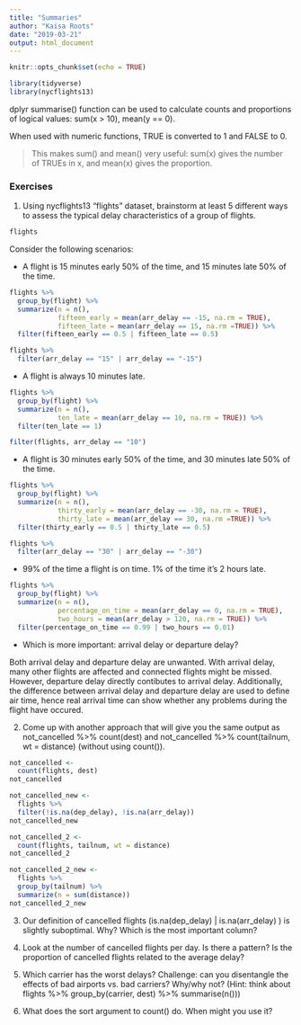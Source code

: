 ```yaml
---
title: "Summaries"
author: "Kaisa Roots"
date: "2019-03-21"
output: html_document
---
```


```r
knitr::opts_chunk$set(echo = TRUE)
```


```r
library(tidyverse)
library(nycflights13)
```

dplyr summarise() function can be used to calculate counts and proportions of logical values: sum(x > 10), mean(y == 0). 

When used with numeric functions, TRUE is converted to 1 and FALSE to 0. 

> This makes sum() and mean() very useful: sum(x) gives the number of TRUEs in x, and mean(x) gives the proportion.

### Exercises

1. Using nycflights13 "flights" dataset, brainstorm at least 5 different ways to assess the typical delay characteristics of a group of flights. 

```r
flights
```


Consider the following scenarios:

  - A flight is 15 minutes early 50% of the time, and 15 minutes late 50% of the time.

```r
flights %>% 
  group_by(flight) %>% 
  summarize(n = n(),
            fifteen_early = mean(arr_delay == -15, na.rm = TRUE),
            fifteen_late = mean(arr_delay == 15, na.rm =TRUE)) %>% 
  filter(fifteen_early == 0.5 | fifteen_late == 0.5)
```

```r
flights %>% 
  filter(arr_delay == "15" | arr_delay == "-15")
```


  - A flight is always 10 minutes late.

```r
flights %>% 
  group_by(flight) %>% 
  summarize(n = n(),
            ten_late = mean(arr_delay == 10, na.rm = TRUE)) %>%
  filter(ten_late == 1)
```

```r
filter(flights, arr_delay == "10")
```

  - A flight is 30 minutes early 50% of the time, and 30 minutes late 50% of the time.
  
```r
flights %>% 
  group_by(flight) %>% 
  summarize(n = n(),
            thirty_early = mean(arr_delay == -30, na.rm = TRUE),
            thirty_late = mean(arr_delay == 30, na.rm =TRUE)) %>% 
  filter(thirty_early == 0.5 | thirty_late == 0.5)
```

```r
flights %>% 
  filter(arr_delay == "30" | arr_delay == "-30")
```

  - 99% of the time a flight is on time. 1% of the time it’s 2 hours late.

```r
flights %>% 
  group_by(flight) %>% 
  summarize(n = n(),
            percentage_on_time = mean(arr_delay == 0, na.rm = TRUE),
            two_hours = mean(arr_delay > 120, na.rm = TRUE)) %>% 
  filter(percentage_on_time == 0.99 | two_hours == 0.01)
```


  - Which is more important: arrival delay or departure delay?
  
  Both arrival delay and departure delay are unwanted. With arrival delay, many other flights are affected and connected flights might be missed. However, departure delay directly contibutes to arrival delay. Additionally, the difference between arrival delay and departure delay are used to define air time, hence real arrival time can show whether any problems during the flight have occured. 

2. Come up with another approach that will give you the same output as not_cancelled %>% count(dest) and not_cancelled %>% count(tailnum, wt = distance) (without using count()).

```r
not_cancelled <- 
  count(flights, dest)
not_cancelled
```

```r
not_cancelled_new <-
  flights %>% 
  filter(!is.na(dep_delay), !is.na(arr_delay))
not_cancelled_new
```

```r
not_cancelled_2 <-
  count(flights, tailnum, wt = distance)
not_cancelled_2
```

```r
not_cancelled_2_new <-
  flights %>% 
  group_by(tailnum) %>% 
  summarize(n = sum(distance))
not_cancelled_2_new
```

3. Our definition of cancelled flights (is.na(dep_delay) | is.na(arr_delay) ) is slightly suboptimal. Why? Which is the most important column?



4. Look at the number of cancelled flights per day. Is there a pattern? Is the proportion of cancelled flights related to the average delay?

5. Which carrier has the worst delays? Challenge: can you disentangle the effects of bad airports vs. bad carriers? Why/why not? (Hint: think about flights %>% group_by(carrier, dest) %>% summarise(n()))

6. What does the sort argument to count() do. When might you use it?
